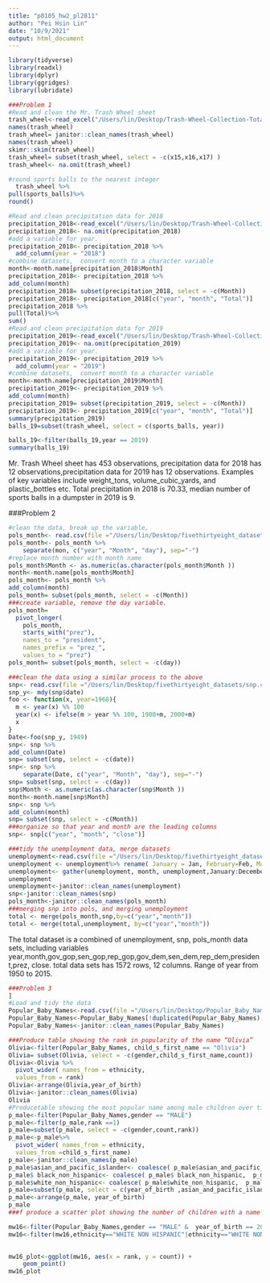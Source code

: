 ```yaml
---
title: "p8105_hw2_pl2811"
author: "Pei Hsin Lin"
date: "10/9/2021"
output: html_document
---
```

```r
library(tidyverse)
library(readxl)
library(dplyr)
library(ggridges)
library(lubridate)
```

```r
###Problem 1
#Read and clean the Mr. Trash Wheel sheet
trash_wheel<-read_excel("/Users/lin/Desktop/Trash-Wheel-Collection-Totals-7-2020-2.xlsx", sheet = 1, col_names = TRUE, col_types = NULL, na = "", skip = 0)
names(trash_wheel)
trash_wheel= janitor::clean_names(trash_wheel)
names(trash_wheel)
skimr::skim(trash_wheel)
trash_wheel= subset(trash_wheel, select = -c(x15,x16,x17) )
trash_wheel<- na.omit(trash_wheel)

#round sports balls to the nearest integer
  trash_wheel %>%
pull(sports_balls)%>%
round()

#Read and clean precipitation data for 2018 
precipitation_2018<-read_excel("/Users/lin/Desktop/Trash-Wheel-Collection-Totals-7-2020-2.xlsx", sheet = "2018 Precipitation", col_names = TRUE, col_types = NULL, na = "", skip = 1)
precipitation_2018<- na.omit(precipitation_2018)
#add a variable for year. 
precipitation_2018<- precipitation_2018 %>%
  add_column(year = "2018")
#combine datasets,  convert month to a character variable 
month<-month.name[precipitation_2018$Month]
precipitation_2018<- precipitation_2018 %>%
add_column(month)
precipitation_2018= subset(precipitation_2018, select = -c(Month))
precipitation_2018<- precipitation_2018[c("year", "month", "Total")]
precipitation_2018 %>%
pull(Total)%>%
sum()
#Read and clean precipitation data for 2019
precipitation_2019<-read_excel("/Users/lin/Desktop/Trash-Wheel-Collection-Totals-7-2020-2.xlsx", sheet = "2019 Precipitation", col_names = TRUE, col_types = NULL, na = "", skip = 1)
precipitation_2019<- na.omit(precipitation_2019)
#add a variable for year.
precipitation_2019<- precipitation_2019 %>%
  add_column(year = "2019")
#combine datasets,  convert month to a character variable  
month<-month.name[precipitation_2019$Month]
precipitation_2019<- precipitation_2019 %>%
add_column(month)
precipitation_2019= subset(precipitation_2019, select = -c(Month))
precipitation_2019<- precipitation_2019[c("year", "month", "Total")]
summary(precipitation_2019)
balls_19=subset(trash_wheel, select = c(sports_balls, year))

balls_19<-filter(balls_19,year == 2019)
summary(balls_19)

```

Mr. Trash Wheel sheet has 453 observations, precipitation data for 2018 has 12 observations,precipitation data for 2019 has 12 observations.
Examples of key variables include weight_tons, volume_cubic_yards, and plastic_bottles etc.
Total precipitation in 2018 is 70.33, median number of sports balls in a dumpster in 2019 is 9.


###Problem 2

```r

#clean the data, break up the variable,
pols_month<- read.csv(file ="/Users/lin/Desktop/fivethirtyeight_datasets/pols-month.csv")
pols_month<- pols_month %>%
    separate(mon, c("year", "Month", "day"), sep="-")
#replace month number with month name
pols_month$Month <- as.numeric(as.character(pols_month$Month ))
month<-month.name[pols_month$Month]
pols_month<- pols_month %>%
add_column(month)
pols_month= subset(pols_month, select = -c(Month))
###create variable, remove the day variable.
pols_month= 
  pivot_longer(
    pols_month, 
    starts_with("prez"),
    names_to = "president", 
    names_prefix = "prez_",
    values_to = "prez")
pols_month= subset(pols_month, select = -c(day))

```

```R
###clean the data using a similar process to the above
snp<- read.csv(file ="/Users/lin/Desktop/fivethirtyeight_datasets/snp.csv")
snp_y<- mdy(snp$date)
foo <- function(x, year=1968){
  m <- year(x) %% 100
  year(x) <- ifelse(m > year %% 100, 1900+m, 2000+m)
  x
}
Date<-foo(snp_y, 1949)
snp<- snp %>%
add_column(Date)
snp= subset(snp, select = -c(date))
snp<- snp %>%
    separate(Date, c("year", "Month", "day"), sep="-")
snp= subset(snp, select = -c(day))
snp$Month <- as.numeric(as.character(snp$Month ))
month<-month.name[snp$Month]
snp<- snp %>%
add_column(month)
snp= subset(snp, select = -c(Month))
###organize so that year and month are the leading columns
snp<- snp[c("year", "month", "close")]
```

```r
###tidy the unemployment data, merge datasets
unemployment<-read.csv(file ="/Users/lin/Desktop/fivethirtyeight_datasets/unemployment.csv")
unemployment <- unemployment%>% rename( January = Jan, February=Feb, March=Mar,April=Apr, June=Jun, July=Jul,  August=Aug, September=Sep, October=Oct, November=Nov,December=Dec)
unemployment<- gather(unemployment, month, unemployment,January:December, factor_key=TRUE)
unemployment
unemployment<-janitor::clean_names(unemployment)
snp<-janitor::clean_names(snp)
pols_month<-janitor::clean_names(pols_month)
###merging snp into pols, and merging unemployment
total <- merge(pols_month,snp,by=c("year","month"))
total <- merge(total,unemployment, by=c("year","month"))
```
The total dataset is a combined of unemployment, snp, pols_month data sets, 
including variables year,month,gov_gop,sen_gop,rep_gop,gov_dem,sen_dem,rep_dem,president,prez, close. total data sets has 1572 rows, 12 columns. Range of year from 1950 to 2015.


```r
###Problem 3
]
#Load and tidy the data
Popular_Baby_Names<-read.csv(file ="/Users/lin/Desktop/Popular_Baby_Names.csv")
Popular_Baby_Names<-Popular_Baby_Names[!duplicated(Popular_Baby_Names), ]
Popular_Baby_Names<-janitor::clean_names(Popular_Baby_Names)

###Produce table showing the rank in popularity of the name “Olivia” 
Olivia<-filter(Popular_Baby_Names, child_s_first_name == "Olivia")
Olivia= subset(Olivia, select = -c(gender,child_s_first_name,count))
Olivia<-Olivia %>%
  pivot_wider( names_from = ethnicity, 
  values_from = rank)
Olivia<-arrange(Olivia,year_of_birth)
Olivia<-janitor::clean_names(Olivia)
Olivia
#Producetable showing the most popular name among male children over time.
p_male<-filter(Popular_Baby_Names,gender == "MALE")
p_male<-filter(p_male,rank ==1)
p_male=subset(p_male, select = -c(gender,count,rank))
p_male<-p_male%>%
  pivot_wider( names_from = ethnicity, 
  values_from =child_s_first_name)
p_male<-janitor::clean_names(p_male)
p_male$asian_and_pacific_islander<- coalesce( p_male$asian_and_pacific_islander,  p_male$asian_and_paci)
p_male$ black_non_hispanic<- coalesce( p_male$ black_non_hispanic,  p_male$ black_non_hisp)
p_male$white_non_hispanic<- coalesce( p_male$white_non_hispanic,  p_male$white_non_hisp)
p_male=subset(p_male, select = c(year_of_birth ,asian_and_pacific_islander,black_non_hispanic,white_non_hispanic,hispanic))
p_male<-arrange(p_male, year_of_birth)
p_male
###f produce a scatter plot showing the number of children with a name against the rank in popularity of that name

mw16<-filter(Popular_Baby_Names,gender == "MALE" &  year_of_birth == 2016)
mw16<-filter(mw16,ethnicity=="WHITE NON HISPANIC"|ethnicity=="WHITE NON HISP")

              
mw16_plot<-ggplot(mw16, aes(x = rank, y = count)) + 
    geom_point()
mw16_plot

```



